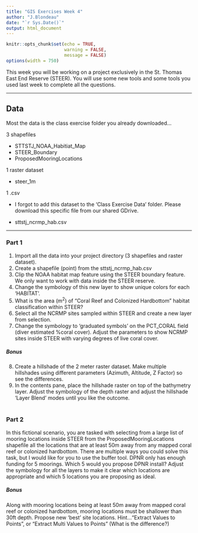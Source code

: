 ```yaml
---
title: "GIS Exercises Week 4"
author: "J.Blondeau"
date: "`r Sys.Date()`"
output: html_document
---
```


```r
knitr::opts_chunk$set(echo = TRUE,
                      warning = FALSE,
                      message = FALSE)
options(width = 750)
```

This week you will be working on a project exclusively in the St. Thomas East End Reserve (STEER).  You will use some new tools and some tools you used last week to complete all the questions.   

***
## Data
Most the data is the class exercise folder you already downloaded...

3 shapefiles

- STTSTJ_NOAA_Habitiat_Map
- STEER_Boundary
- ProposedMooringLocations

1 raster dataset

- steer_1m

1 .csv 

* I forgot to add this dataset to the 'Class Exercise Data' folder.  Please download this specific file from our shared GDrive.

- sttstj_ncrmp_hab.csv

***


### Part 1
1. Import all the data into your project directory (3 shapefiles and raster dataset).  
2. Create a shapefile (point) from the sttstj_ncrmp_hab.csv
3. Clip the NOAA habitat map feature using the STEER boundary feature.  We only want to work with data inside the STEER reserve.
4. Change the symbology of this new layer to show unique colors for each 'HABITAT'.
5. What is the area (m^2^) of "Coral Reef and Colonized Hardbottom" habitat classification within STEER?
6. Select all the NCRMP sites sampled within STEER and create a new layer from selection.
7. Change the symbology to 'graduated symbols' on the PCT_CORAL field (diver estimated %coral cover).  Adjust the parameters to show NCRMP sites inside STEER with varying degrees of live coral cover.

##### Bonus
8. Create a hillshade of the 2 meter raster dataset.  Make multiple hillshades using different parameters (Azimuth, Altitude, Z Factor) so see the differences. 
9. In the contents pane, place the hillshade raster on top of the bathymetry layer.  Adjust the symbology of the depth raster and adjust the hillshade 'Layer Blend' modes until you like the outcome.
<br><br>

### Part 2

In this fictional scenario, you are tasked with selecting from a large list of mooring locations inside STEER from the  ProposedMooringLocations shapefile all the locations that are at least 50m away from any mapped coral reef or colonized hardbottom.  There are multiple ways you could solve this task, but I would like for you to use the buffer tool.  DPNR only has enough funding for 5 moorings.  Which 5 would you propose DPNR install?  Adjust the symbology for all the layers to make it clear which locations are appropriate and which 5 locations you are proposing as ideal.  

##### Bonus

Along with mooring locations being at least 50m away from mapped coral reef or colonized hardbottom, mooring locations must be shallower than 30ft depth.  Propose new 'best' site locations.  Hint..."Extract Values to Points", or "Extract Multi Values to Points" (What is the difference?)










